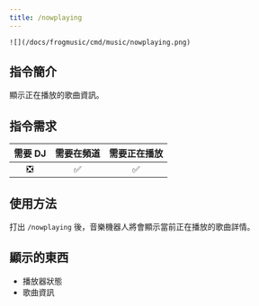 ```yaml
---
title: /nowplaying
---
```

`![](/docs/frogmusic/cmd/music/nowplaying.png)`

## 指令簡介
<Info>
顯示正在播放的歌曲資訊。
</Info>

## 指令需求
| 需要 DJ |	需要在頻道 | 需要正在播放 |
| :-----: | :-------: | :---------: |
|   ❎   |    ✅     |     ✅      |

## 使用方法
打出 `/nowplaying` 後，音樂機器人將會顯示當前正在播放的歌曲詳情。


## 顯示的東西 
- 播放器狀態
- 歌曲資訊
